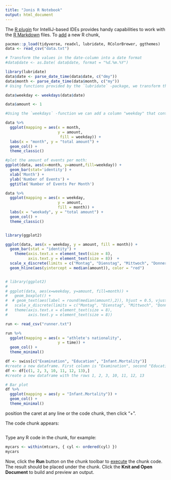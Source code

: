 ```yaml
---
title: "Jonis R Notebook"
output: html_document
---
```


The [R plugin](https://www.jetbrains.com/help/pycharm/r-plugin-support.html) for IntelliJ-based IDEs provides
handy capabilities to work with the [R Markdown](https://www.jetbrains.com/help/pycharm/r-markdown.html) files.
To [add](https://www.jetbrains.com/help/pycharm/r-markdown.html#add-code-chunk) a new R chunk,

```r
pacman::p_load(tidyverse, readxl, lubridate, RColorBrewer, ggthemes)
data <- read_csv("data.txt")

```

```r
# Transform the values in the date-column into a date format
#data$date <- as.Date( data$date, format = "%d.%m.%Y")

library(lubridate)
data$date <- parse_date_time(data$date, c("dmy"))
data$month <- parse_date_time(data$month, c("my"))
# Using functions provided by the `lubridate` -package, we transform the values in the month-columns into a date format:

data$weekday <- weekdays(data$date)

data$amount <- 1

#Using the `weekdays` -function we can add a column "weekday" that contains the day of the week corresponding to the date:
```

```r
data %>%
  ggplot(mapping = aes(x = month,
                       y = amount,
                        fill = weekday)) +
  labs(x = "month", y = "total amount") +
  geom_col() +
  theme_classic()
```


```r
#plot the amount of events per moth:
ggplot(data, aes(x=month, y=amount,fill=weekday)) +
  geom_bar(stat='identity') +
  xlab('Month') +
  ylab('Number of Events') +
  ggtitle('Number of Events Per Month')
```
```r
data %>%
  ggplot(mapping = aes(x = weekday,
                       y = amount,
                       fill = month)) +
  labs(x = "weekady", y = "total amount") +
  geom_col() +
  theme_classic()


library(ggplot2)

ggplot(data, aes(x = weekday, y = amount, fill = month)) +
  geom_bar(stat = "identity") +
    theme(axis.text.x = element_text(size = 8),
          axis.text.y = element_text(size = 8))  +
  scale_x_discrete(limits = c("Montag", "Dienstag", "Mittwoch", "Donnerstag", "Freitag", "Samstag", "Sonntag")) +
  geom_hline(aes(yintercept = median(amount)), color = "red")


# library(ggplot2)
#
# ggplot(data, aes(x=weekday, y=amount, fill=month)) +
#   geom_boxplot() +
#  # geom_text(aes(label = round(median(amount),2)), hjust = 0.5, vjust = -0.5, size = 8) +
#   scale_x_discrete(limits = c("Montag", "Dienstag", "Mittwoch", "Donnerstag", "Freitag", "Samstag", "Sonntag")) +
#   theme(axis.text.x = element_text(size = 8),
#         axis.text.y = element_text(size = 8))
```


```r
run <- read_csv("runner.txt")
```


```r
run %>%
  ggplot(mapping = aes(x = "athlete's nationality",
                       y = time)) +
  geom_col() +
  theme_minimal()
```
```r
df <- swiss[c("Examination", "Education", "Infant.Mortality")]
#create a new dataframe. First column is "Examination", second "Education", last "Infant.Mortality".
df <- df[c(1, 2, 3, 10, 11, 12, 13),]
#create a new dataframe with the rows 1, 2, 3, 10, 11, 12, 13
```
```r
# Bar plot
df %>%
  ggplot(mapping = aes(y = "Infant.Mortality")) +
  geom_col() +
  theme_minimal()

```
position the caret at any line or the code chunk, then click "+".

The code chunk appears:
```r
```

Type any R code in the chunk, for example:
```r
mycars <- within(mtcars, { cyl <- ordered(cyl) })
mycars
```

Now, click the **Run** button on the chunk toolbar to [execute](https://www.jetbrains.com/help/pycharm/r-markdown.html#run-r-code) the chunk code. The result should be placed under the chunk.
Click the **Knit and Open Document** to build and preview an output.